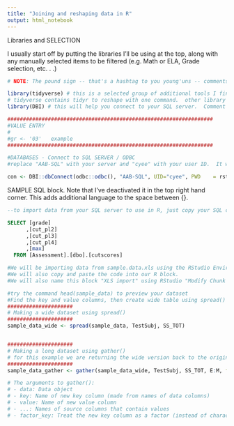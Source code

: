 ```yaml
---
title: "Joining and reshaping data in R"
output: html_notebook
---
```



Libraries and SELECTION

I usually start off by putting the libraries I'll be using at the top, along with any manually selected items to be filtered (e.g. Math or ELA, Grade selection, etc. . .)
```r
# NOTE: The pound sign -- that's a hashtag to you young'uns -- comments out the rest of the line

library(tidyverse) # this is a selected group of additional tools I find useful 
# tidyverse contains tidyr to reshape with one command.  other library options: reshape, reshape2
library(DBI) # this will help you connect to your SQL server.  Comment it out for now.

##################################################################
#VALUE ENTRY
#
#gr <- '03'   example                                                    
##################################################################
```

```r
#DATABASES - Connect to SQL SERVER / ODBC 
#replace "AAB-SQL" with your server and "cyee" with your user ID.  It will prompt for pwd

con <- DBI::dbConnect(odbc::odbc(), "AAB-SQL", UID="cyee", PWD    = rstudioapi::askForPassword("Database password"))

```

SAMPLE SQL block.  Note that I've deactivated it in the top right hand corner.  This adds additional language to the space between {}. 
```sql

--to import data from your SQL server to use in R, just copy your SQL code here.  Be sure to use SQL language

SELECT [grade]
      ,[cut_pl2]
      ,[cut_pl3]
      ,[cut_pl4]
      ,[max]
  FROM [Assessment].[dbo].[cutscores]

```

```r
#We will be importing data from sample.data.xls using the RStudio Environment interface.
#We will also copy and paste the code into our R block.
#We will also name this block "XLS import" using RStudio "Modify Chunk Options"

```

```r
#try the command head(sample_data) to preview your dataset
#Find the key and value columns, then create wide table using spread()
#####################
# Making a wide dataset using spread()
#####################
sample_data_wide <- spread(sample_data, TestSubj, SS_TOT)


#####################
# Making a long dataset using gather()
# for this example we are returning the wide version back to the original
#####################
sample_data_gather <- gather(sample_data_wide, TestSubj, SS_TOT, E:M, factor_key=TRUE)

# The arguments to gather():
# - data: Data object
# - key: Name of new key column (made from names of data columns)
# - value: Name of new value column
# - ...: Names of source columns that contain values
# - factor_key: Treat the new key column as a factor (instead of character vector)

```

```r


```

